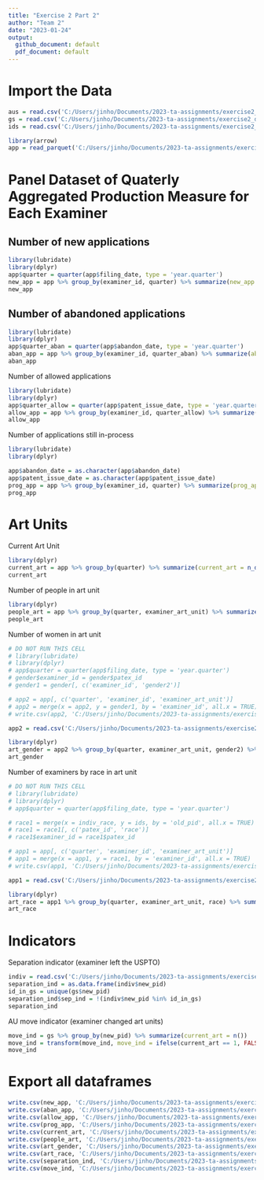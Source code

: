 ---
title: "Exercise 2 Part 2"
author: "Team 2"
date: "2023-01-24"
output:
  github_document: default
  pdf_document: default
---
# Import the Data
```{r}
aus = read.csv('C:/Users/jinho/Documents/2023-ta-assignments/exercise2_data/examiner_aus.csv')
gs = read.csv('C:/Users/jinho/Documents/2023-ta-assignments/exercise2_data/examiner_gs.csv')
ids = read.csv('C:/Users/jinho/Documents/2023-ta-assignments/exercise2_data/examiner_ids.csv')
```

```{r, message = FALSE, warning = FALSE}
library(arrow)
app = read_parquet('C:/Users/jinho/Documents/2023-ta-assignments/exercise2_data/app_data_sample.parquet')
```

# Panel Dataset of Quaterly Aggregated Production Measure for Each Examiner
## Number of new applications
```{r, warning = FALSE}
library(lubridate)
library(dplyr)
app$quarter = quarter(app$filing_date, type = 'year.quarter')
new_app = app %>% group_by(examiner_id, quarter) %>% summarize(new_app = n())
new_app
```

## Number of abandoned applications
```{r, warning = FALSE}
library(lubridate)
library(dplyr)
app$quarter_aban = quarter(app$abandon_date, type = 'year.quarter')
aban_app = app %>% group_by(examiner_id, quarter_aban) %>% summarize(aban_app = n())
aban_app
```

Number of allowed applications
```{r, warning = FALSE}
library(lubridate)
library(dplyr)
app$quarter_allow = quarter(app$patent_issue_date, type = 'year.quarter')
allow_app = app %>% group_by(examiner_id, quarter_allow) %>% summarize(allow_app = n())
allow_app
```

Number of applications still in-process
```{r, warning = FALSE}
library(lubridate)
library(dplyr)

app$abandon_date = as.character(app$abandon_date)
app$patent_issue_date = as.character(app$patent_issue_date)
prog_app = app %>% group_by(examiner_id, quarter) %>% summarize(prog_app = sum((is.na(abandon_date) && is.na(patent_issue_date))))
prog_app
```

# Art Units
Current Art Unit
```{r}
library(dplyr)
current_art = app %>% group_by(quarter) %>% summarize(current_art = n_distinct(examiner_art_unit))
current_art
```

Number of people in art unit
```{r, warning = FALSE}
library(dplyr)
people_art = app %>% group_by(quarter, examiner_art_unit) %>% summarize(current_art = n())
people_art
```

Number of women in art unit
```{r, include = FALSE}
# DO NOT RUN THIS CELL
# library(lubridate)
# library(dplyr)
# app$quarter = quarter(app$filing_date, type = 'year.quarter')
# gender$examiner_id = gender$patex_id
# gender1 = gender[, c('examiner_id', 'gender2')]

# app2 = app[, c('quarter', 'examiner_id', 'examiner_art_unit')]
# app2 = merge(x = app2, y = gender1, by = 'examiner_id', all.x = TRUE)
# write.csv(app2, 'C:/Users/jinho/Documents/2023-ta-assignments/exercise2_data/app2.csv', row.names = FALSE)
```

```{r}
app2 = read.csv('C:/Users/jinho/Documents/2023-ta-assignments/exercise2_data/app2.csv')
```

```{r, warning = FALSE}
library(dplyr)
art_gender = app2 %>% group_by(quarter, examiner_art_unit, gender2) %>% summarize(current_art = n())
art_gender
```

Number of examiners by race in art unit
```{r, message = FALSE, warning = FALSE}
# DO NOT RUN THIS CELL
# library(lubridate)
# library(dplyr)
# app$quarter = quarter(app$filing_date, type = 'year.quarter')

# race1 = merge(x = indiv_race, y = ids, by = 'old_pid', all.x = TRUE)
# race1 = race1[, c('patex_id', 'race')]
# race1$examiner_id = race1$patex_id

# app1 = app[, c('quarter', 'examiner_id', 'examiner_art_unit')]
# app1 = merge(x = app1, y = race1, by = 'examiner_id', all.x = TRUE)
# write.csv(app1, 'C:/Users/jinho/Documents/2023-ta-assignments/exercise2_data/app1.csv', row.names = FALSE)
```

```{r}
app1 = read.csv('C:/Users/jinho/Documents/2023-ta-assignments/exercise2_data/app1.csv')
```

```{r, warning = FALSE}
library(dplyr)
art_race = app1 %>% group_by(quarter, examiner_art_unit, race) %>% summarize(current_art = n())
art_race
```



# Indicators
Separation indicator (examiner left the USPTO)
```{r}
indiv = read.csv('C:/Users/jinho/Documents/2023-ta-assignments/exercise2_data/indiv.csv')
separation_ind = as.data.frame(indiv$new_pid)
id_in_gs = unique(gs$new_pid)
separation_ind$sep_ind = !(indiv$new_pid %in% id_in_gs)
separation_ind
```

AU move indicator (examiner changed art units)
```{r}
move_ind = gs %>% group_by(new_pid) %>% summarize(current_art = n())
move_ind = transform(move_ind, move_ind = ifelse(current_art == 1, FALSE, TRUE))
move_ind
```


# Export all dataframes
```{r}
write.csv(new_app, 'C:/Users/jinho/Documents/2023-ta-assignments/exercise2_data/new_app.csv', row.names = FALSE)
write.csv(aban_app, 'C:/Users/jinho/Documents/2023-ta-assignments/exercise2_data/aban_app.csv', row.names = FALSE)
write.csv(allow_app, 'C:/Users/jinho/Documents/2023-ta-assignments/exercise2_data/allow_app.csv', row.names = FALSE)
write.csv(prog_app, 'C:/Users/jinho/Documents/2023-ta-assignments/exercise2_data/prog_app.csv', row.names = FALSE)
write.csv(current_art, 'C:/Users/jinho/Documents/2023-ta-assignments/exercise2_data/current_art.csv', row.names = FALSE)
write.csv(people_art, 'C:/Users/jinho/Documents/2023-ta-assignments/exercise2_data/people_art.csv', row.names = FALSE)
write.csv(art_gender, 'C:/Users/jinho/Documents/2023-ta-assignments/exercise2_data/art_gender.csv', row.names = FALSE)
write.csv(art_race, 'C:/Users/jinho/Documents/2023-ta-assignments/exercise2_data/art_race.csv', row.names = FALSE)
write.csv(separation_ind, 'C:/Users/jinho/Documents/2023-ta-assignments/exercise2_data/separation_ind.csv', row.names = FALSE)
write.csv(move_ind, 'C:/Users/jinho/Documents/2023-ta-assignments/exercise2_data/move_ind.csv', row.names = FALSE)
```
